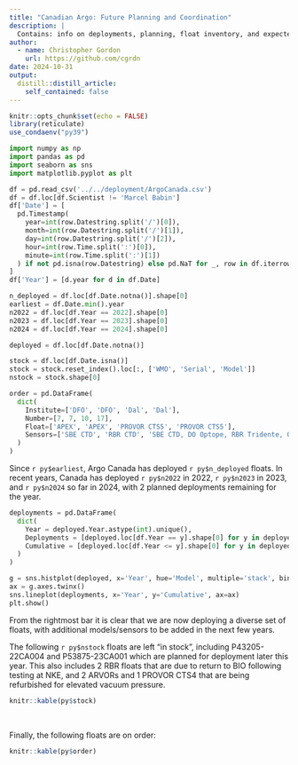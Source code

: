 ```yaml
---
title: "Canadian Argo: Future Planning and Coordination"
description: |
  Contains: info on deployments, planning, float inventory, and expected orders.
author:
  - name: Christopher Gordon
    url: https://github.com/cgrdn
date: 2024-10-31
output:
  distill::distill_article:
    self_contained: false
---
```



```r
knitr::opts_chunk$set(echo = FALSE)
library(reticulate)
use_condaenv("py39")
```

```python

import numpy as np
import pandas as pd
import seaborn as sns
import matplotlib.pyplot as plt

df = pd.read_csv('../../deployment/ArgoCanada.csv')
df = df.loc[df.Scientist != 'Marcel Babin']
df['Date'] = [
  pd.Timestamp(
    year=int(row.Datestring.split('/')[0]),
    month=int(row.Datestring.split('/')[1]),
    day=int(row.Datestring.split('/')[2]),
    hour=int(row.Time.split(':')[0]),
    minute=int(row.Time.split(':')[1])
  ) if not pd.isna(row.Datestring) else pd.NaT for _, row in df.iterrows() 
]
df['Year'] = [d.year for d in df.Date]

n_deployed = df.loc[df.Date.notna()].shape[0]
earliest = df.Date.min().year
n2022 = df.loc[df.Year == 2022].shape[0]
n2023 = df.loc[df.Year == 2023].shape[0]
n2024 = df.loc[df.Year == 2024].shape[0]

deployed = df.loc[df.Date.notna()]

stock = df.loc[df.Date.isna()]
stock = stock.reset_index().loc[:, ['WMO', 'Serial', 'Model']]
nstock = stock.shape[0]

order = pd.DataFrame(
  dict(
    Institute=['DFO', 'DFO', 'Dal', 'Dal'],
    Number=[7, 7, 10, 17],
    Float=['APEX', 'APEX', 'PROVOR CTS5', 'PROVOR CTS5'],
    Sensors=['SBE CTD', 'RBR CTD', 'SBE CTD, DO Optope, RBR Tridente, OCR', 'SBE CTD, DO Optope, RBR Tridente, OCR, Trios OPUS']
  )
)

```

Since `r py$earliest`, Argo Canada has deployed `r py$n_deployed` floats. In recent years, Canada has deployed `r py$n2022` in 2022, `r py$n2023` in 2023, and `r py$n2024` so far in 2024, with 2 planned deployments remaining for the year. 

```python

deployments = pd.DataFrame(
  dict(
    Year = deployed.Year.astype(int).unique(),
    Deployments = [deployed.loc[df.Year == y].shape[0] for y in deployed.Year.unique()],
    Cumulative = [deployed.loc[df.Year <= y].shape[0] for y in deployed.Year.unique()]
  )
)

g = sns.histplot(deployed, x='Year', hue='Model', multiple='stack', bins=np.arange(2011.5, 2025.5, 1), palette='colorblind')
ax = g.axes.twinx()
sns.lineplot(deployments, x='Year', y='Cumulative', ax=ax)
plt.show()

```

From the rightmost bar it is clear that we are now deploying a diverse set of floats, with additional models/sensors to be added in the next few years.

The following `r py$nstock` floats are left "in stock", including P43205-22CA004 and P53875-23CA001 which are planned for deployment later this year. This also includes 2 RBR floats that are due to return to BIO following testing at NKE, and 2 ARVORs and 1 PROVOR CTS4 that are being refurbished for elevated vacuum pressure. 

```r
knitr::kable(py$stock)
```

\

Finally, the following floats are on order:

```r
knitr::kable(py$order)
```
